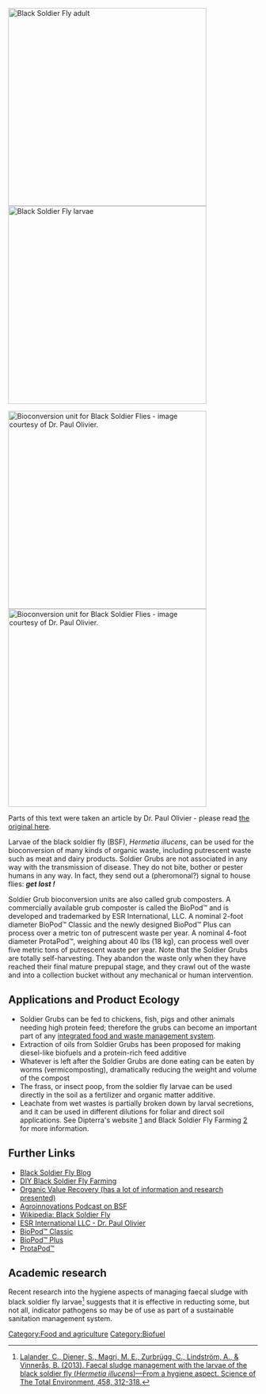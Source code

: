[[File:BSF_adult.jpg|400px|thumb|left|Black Soldier Fly adult]]
[[File:BSF_larvae.jpg|400px|thumb|center|Black Soldier Fly larvae]] 

[[File:014-Complete_2-Foot_Unit.jpg|400px|thumb|right|Bioconversion unit for Black Soldier Flies - image courtesy of Dr. Paul Olivier. ]] 
[[File:DSC01995.JPG|400px|thumb|right|Bioconversion unit for Black Soldier Flies - image courtesy of Dr. Paul Olivier. ]] 
 
Parts of this text were taken an article by Dr. Paul Olivier - please read [http://blacksoldierflyblog.com/bioconversion-dr_paul_olivier/ the original here]. 

Larvae of the black soldier fly (BSF), ''Hermetia illucens'', can be used for the bioconversion of many kinds of organic waste, including putrescent waste such as meat and dairy products. Soldier Grubs are not associated in any way with the transmission of disease. They do not bite, bother or pester humans in any way. In fact, they send out a (pheromonal?) signal to house flies: '''''get lost !'''''

Soldier Grub bioconversion units are also called grub composters. A commercially available grub composter is called the BioPod™ and is developed and trademarked by ESR International, LLC. A nominal 2-foot diameter BioPod™ Classic and the newly designed BioPod™ Plus can process over a metric ton of putrescent waste per year. A nominal 4-foot diameter ProtaPod™, weighing about 40 lbs (18 kg), can process well over five metric tons of putrescent waste per year. Note that the Soldier Grubs are totally self-harvesting. They abandon the waste only when they have reached their final mature prepupal stage, and they crawl out of the waste and into a collection bucket without any mechanical or human intervention.

==Applications and Product Ecology==
*Soldier Grubs can be fed to chickens, fish, pigs and other animals needing high protein feed; therefore the grubs can become an important part of any [http://openfarmtech.org/wiki/Integrated_Food_and_Waste_Management_System integrated food and waste management system]. 
* Extraction of oils from Soldier Grubs has been proposed for making diesel-like biofuels and a protein-rich feed additive 
* Whatever is left after the Soldier Grubs are done eating can be eaten by worms (vermicomposting), dramatically reducing the weight and volume of the compost
* The frass, or insect poop, from the soldier fly larvae can be used directly in the soil as a fertilizer and organic matter additive.
* Leachate from wet wastes is partially broken down by larval secretions, and it can be used in different dilutions for foliar and direct soil applications. See Dipterra's website [http://www.dipterra.com/blog.html?entry=black-soldier-flies-food-scrap] and Black Soldier Fly Farming [http://www.blacksoldierflyfarming.com/forum/4-black-soldier-fly-discussions/420-bad-experience-what-to-do-with-leachate] for more information.

==Further Links== 
*[http://blacksoldierflyblog.com/ Black Soldier Fly Blog] 
*[http://www.blacksoldierflyfarming.com/ DIY Black Soldier Fly Farming]
*[http://www.organicvaluerecovery.com/ Organic Value Recovery (has a lot of information and research presented)]
*[http://agroinnovations.com/index.php/en_us/multimedia/blogs/2010/02/episode-78-the-black-soldier-fly-part-i/ Agroinnovations Podcast on BSF]
*[http://en.wikipedia.org/wiki/Hermetia_illucens Wikipedia: Black Soldier Fly] 
*[http://www.esrint.com/pages/bioconversion.html ESR International LLC - Dr. Paul Olivier] 
*[http://thebiopod.com/pages/pages/products.html BioPod™ Classic]
*[http://thebiopod.com/pages/biopod-plus.html BioPod™ Plus] 
*[http://thebiopod.com/pages/pages/protapod.html ProtaPod™] 

[[Category:Food and agriculture]]
[[Category:Biofuel]]

==Academic research==
Recent research into the hygiene aspects of managing faecal sludge with black soldier fly larvae<ref>
[http://www.sciencedirect.com/science/article/pii/S0048969713004555 Lalander, C., Diener, S., Magri, M. E., Zurbrügg, C., Lindström, A., & Vinnerås, B. (2013). Faecal sludge management with the larvae of the black soldier fly (''Hermetia illucens'')—From a hygiene aspect. Science of The Total Environment, 458, 312-318.]
</ref> suggests that it is effective in reducting some, but not all, indicator pathogens so may be of use as part of a sustainable sanitation management system.

<references/>